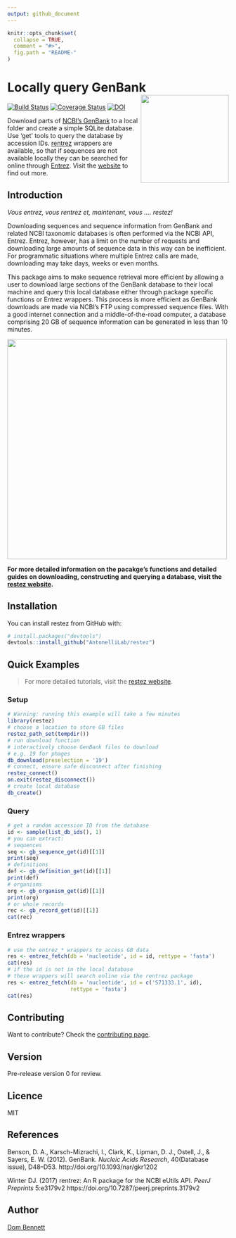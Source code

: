 ```yaml
---
output: github_document
---
```


<!-- README.md is generated from README.Rmd. Please edit that file -->
<!-- devtools::rmarkdown::render("README.Rmd") -->
<!-- Rscript -e "library(knitr); knit('README.Rmd')" -->

```r
knitr::opts_chunk$set(
  collapse = TRUE,
  comment = "#>",
  fig.path = "README-"
)
```

# Locally query GenBank <img src="logo.png" height="200" align="right"/>

[![Build Status](https://travis-ci.org/AntonelliLab/restez.svg?branch=master)](https://travis-ci.org/AntonelliLab/restez) [![Coverage Status](https://coveralls.io/repos/github/AntonelliLab/restez/badge.svg?branch=master)](https://coveralls.io/github/AntonelliLab/restez?branch=master) [![DOI](https://zenodo.org/badge/129107980.svg)](https://zenodo.org/badge/latestdoi/129107980)

Download parts of [NCBI's GenBank](https://www.ncbi.nlm.nih.gov/nuccore) to a local folder and create a simple SQLite database. Use 'get' tools to query the database by accession IDs. [rentrez](https://github.com/ropensci/rentrez) wrappers are available, so that if sequences are not available locally they can be searched for online through [Entrez](https://www.ncbi.nlm.nih.gov/books/NBK25500/). Visit the [website](https://antonellilab.github.io/restez/index.html) to find out more.

## Introduction

*Vous entrez, vous rentrez et, maintenant, vous .... restez!*

Downloading sequences and sequence information from GenBank and related NCBI taxonomic databases is often performed via the NCBI API, Entrez. Entrez, however, has a limit on the number of requests and downloading large amounts of sequence data in this way can be inefficient. For programmatic situations where multiple Entrez calls are made, downloading may take days, weeks or even months.

This package aims to make sequence retrieval more efficient by allowing a user to download large sections of the GenBank database to their local machine and query this local database either through package specific functions or Entrez wrappers. This process is more efficient as GenBank downloads are made via NCBI's FTP using compressed sequence files. With a good internet connection and a middle-of-the-road computer, a database comprising 20 GB of sequence information can be generated in less than 10 minutes.

<img src="https://raw.githubusercontent.com/AntonelliLab/restez/master/paper/outline.png" height="500" align="center"/>

**For more detailed information on the pacakge's functions and detailed guides on downloading, constructing and querying a database, visit the [restez website](https://antonellilab.github.io/restez/index.html).**

## Installation

You can install restez from GitHub with:

```r
# install.packages("devtools")
devtools::install_github("AntonelliLab/restez")
```

## Quick Examples

> For more detailed tutorials, visit the [restez website](https://antonellilab.github.io/restez/index.html).

### Setup

```r
# Warning: running this example will take a few minutes
library(restez)
# choose a location to store GB files
restez_path_set(tempdir())
# run download function
# interactively choose GenBank files to download
# e.g. 19 for phages
db_download(preselection = '19')
# connect, ensure safe disconnect after finishing
restez_connect()
on.exit(restez_disconnect())
# create local database
db_create()
```

### Query

```r
# get a random accession ID from the database
id <- sample(list_db_ids(), 1)
# you can extract:
# sequences
seq <- gb_sequence_get(id)[[1]]
print(seq)
# definitions
def <- gb_definition_get(id)[[1]]
print(def)
# organisms
org <- gb_organism_get(id)[[1]]
print(org)
# or whole records
rec <- gb_record_get(id)[[1]]
cat(rec)
```

### Entrez wrappers

```r
# use the entrez_* wrappers to access GB data
res <- entrez_fetch(db = 'nucleotide', id = id, rettype = 'fasta')
cat(res)
# if the id is not in the local database
# these wrappers will search online via the rentrez package
res <- entrez_fetch(db = 'nucleotide', id = c('S71333.1', id),
                    rettype = 'fasta')
cat(res)
```

## Contributing

Want to contribute? Check the [contributing page](https://antonellilab.github.io/restez/CONTRIBUTING.html).

## Version

Pre-release version 0 for review.

## Licence

MIT

## References

Benson, D. A., Karsch-Mizrachi, I., Clark, K., Lipman, D. J., Ostell, J., &
Sayers, E. W. (2012). GenBank. *Nucleic Acids Research*, 40(Database issue),
D48–D53. http://doi.org/10.1093/nar/gkr1202

Winter DJ. (2017) rentrez: An R package for the NCBI eUtils API.
*PeerJ Preprints* 5:e3179v2 https://doi.org/10.7287/peerj.preprints.3179v2

## Author

[Dom Bennett](https://github.com/DomBennett)
